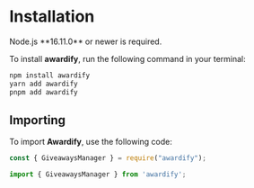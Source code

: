 
# __Installation__

<Callout type="warning">
Node.js **16.11.0** or newer is required.
</Callout>

To install **awardify**, run the following command in your terminal:
```bash copy
npm install awardify
yarn add awardify
pnpm add awardify
```

## __Importing__

To import **Awardify**, use the following code:
```js copy filename="index.js"
const { GiveawaysManager } = require("awardify");
```

```js copy filename="index.ts"
import { GiveawaysManager } from 'awardify';
```

